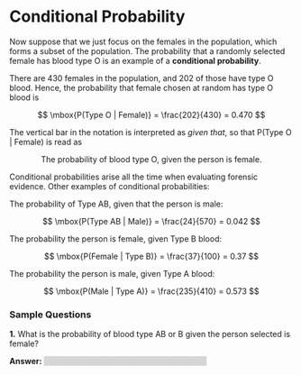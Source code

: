 # Conditional Probability

Now suppose that we just focus on the females in the population, which forms a subset of the population. 
The probability that a randomly selected female has blood type O is an example of a **conditional probability**.  

There are 430 females in the population, and 202 of those have type O blood. 
Hence, the probability that female chosen at random has type O blood is

$$
\mbox{P(Type O | Female)} = \frac{202}{430} = 0.470
$$

The vertical bar in the notation is interpreted as *given that*, so that $\mbox{P(Type O | Female)}$ is read as 

$$
\mbox{The probability of blood type O, given the person is female.}
$$

Conditional probabilities arise all the time when evaluating forensic evidence. Other examples of conditional probabilities:

The probability of Type AB, given that the person is male:

$$
\mbox{P(Type AB | Male)} = \frac{24}{570} = 0.042
$$

The probability the person is female, given Type B blood:

$$
\mbox{P(Female | Type B)} = \frac{37}{100} = 0.37
$$

The probability the person is male, given Type A blood:

$$
\mbox{P(Male | Type A)} = \frac{235}{410} = 0.573
$$
   
### Sample Questions

<style>
hide {
  background-color: #d6d6d6;
  color: #d6d6d6;
}
hide:hover {
  background-color: white;
  color: black;
}
</style>

**1.** What is the probability of blood type AB or B given the person selected is female?

**Answer:** <hide>$P(\text{AB or B | Female}) = (16 + 37) / 430 = 0.123$<hide>
